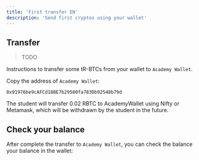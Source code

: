 ---
title: 'First transfer EN'
description: 'Send first cryptos using your wallet'
---

## Transfer

> TODO

Instructions to transfer some tR-BTCs from your wallet to `Academy Wallet`.

Copy the address of `Academy Wallet`:

```
0x91976be9cAFCd18BE7b29580fa783Db92548b79d
```

The student will transfer 0.02 RBTC to AcademyWallet using Nifty or Metamask,
which will be withdrawn by the student in the future.

## Check your balance

After complete the transfer to `Academy Wallet`,
you can check the balance your balance in the wallet:

<AcademyWallet />
